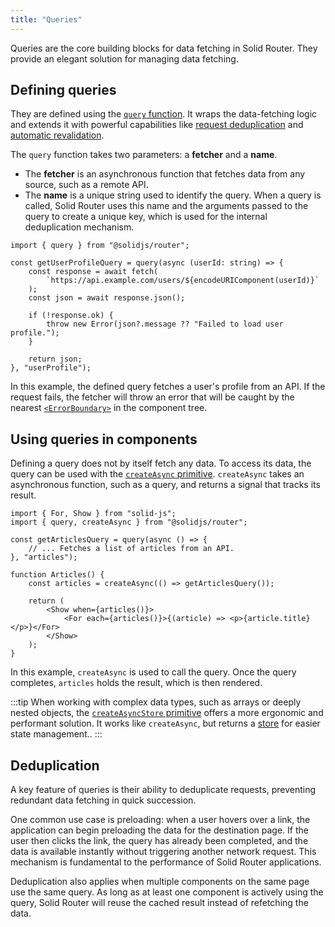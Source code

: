 ```yaml
---
title: "Queries"
---
```


Queries are the core building blocks for data fetching in Solid Router.
They provide an elegant solution for managing data fetching.

## Defining queries

They are defined using the [`query` function](/solid-router/reference/data-apis/query).
It wraps the data-fetching logic and extends it with powerful capabilities like [request deduplication](#deduplication) and [automatic revalidation](#revalidation).

The `query` function takes two parameters: a **fetcher** and a **name**.

- The **fetcher** is an asynchronous function that fetches data from any source, such as a remote API.
- The **name** is a unique string used to identify the query.
  When a query is called, Solid Router uses this name and the arguments passed to the query to create a unique key, which is used for the internal deduplication mechanism.

```tsx
import { query } from "@solidjs/router";

const getUserProfileQuery = query(async (userId: string) => {
	const response = await fetch(
		`https://api.example.com/users/${encodeURIComponent(userId)}`
	);
	const json = await response.json();

	if (!response.ok) {
		throw new Error(json?.message ?? "Failed to load user profile.");
	}

	return json;
}, "userProfile");
```

In this example, the defined query fetches a user's profile from an API.
If the request fails, the fetcher will throw an error that will be caught by the nearest [`<ErrorBoundary>`](/reference/components/error-boundary) in the component tree.

## Using queries in components

Defining a query does not by itself fetch any data.
To access its data, the query can be used with the [`createAsync` primitive](/solid-router/reference/data-apis/create-async).
`createAsync` takes an asynchronous function, such as a query, and returns a signal that tracks its result.

```tsx
import { For, Show } from "solid-js";
import { query, createAsync } from "@solidjs/router";

const getArticlesQuery = query(async () => {
	// ... Fetches a list of articles from an API.
}, "articles");

function Articles() {
	const articles = createAsync(() => getArticlesQuery());

	return (
		<Show when={articles()}>
			<For each={articles()}>{(article) => <p>{article.title}</p>}</For>
		</Show>
	);
}
```

In this example, `createAsync` is used to call the query.
Once the query completes, `articles` holds the result, which is then rendered.

:::tip
When working with complex data types, such as arrays or deeply nested objects, the [`createAsyncStore` primitive](/solid-router/reference/data-apis/create-async-store) offers a more ergonomic and performant solution.
It works like `createAsync`, but returns a [store](/concepts/stores) for easier state management..
:::

## Deduplication

A key feature of queries is their ability to deduplicate requests, preventing redundant data fetching in quick succession.

One common use case is preloading: when a user hovers over a link, the application can begin preloading the data for the destination page.
If the user then clicks the link, the query has already been completed, and the data is available instantly without triggering another network request.
This mechanism is fundamental to the performance of Solid Router applications.

Deduplication also applies when multiple components on the same page use the same query.
As long as at least one component is actively using the query, Solid Router will reuse the cached result instead of refetching the data.
